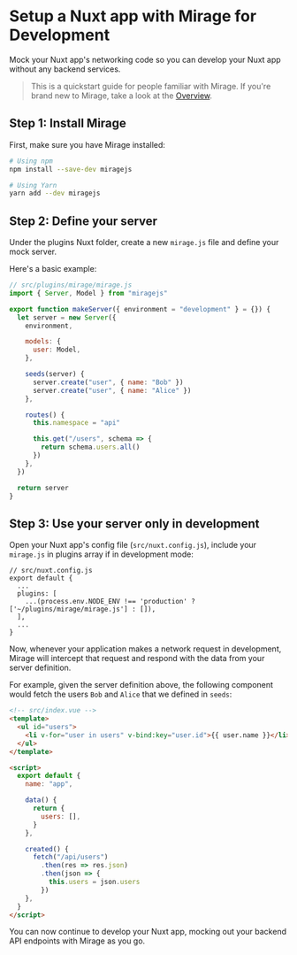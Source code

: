 # Setup a Nuxt app with Mirage for Development

Mock your Nuxt app's networking code so you can develop your Nuxt app without any backend services.

> This is a quickstart guide for people familiar with Mirage. If you're brand new to Mirage, take a look at the [Overview](/docs/getting-started/overview).

## Step 1: Install Mirage

First, make sure you have Mirage installed:

```bash
# Using npm
npm install --save-dev miragejs

# Using Yarn
yarn add --dev miragejs
```

## Step 2: Define your server

Under the plugins Nuxt folder, create a new `mirage.js` file and define your mock server.

Here's a basic example:

```js
// src/plugins/mirage/mirage.js
import { Server, Model } from "miragejs"

export function makeServer({ environment = "development" } = {}) {
  let server = new Server({
    environment,

    models: {
      user: Model,
    },

    seeds(server) {
      server.create("user", { name: "Bob" })
      server.create("user", { name: "Alice" })
    },

    routes() {
      this.namespace = "api"

      this.get("/users", schema => {
        return schema.users.all()
      })
    },
  })

  return server
}
```

## Step 3: Use your server only in development

Open your Nuxt app's config file (`src/nuxt.config.js`), include your `mirage.js` in plugins array if in development mode:

```js{4-6}
// src/nuxt.config.js
export default {
  ...
  plugins: [
    ...(process.env.NODE_ENV !== 'production' ? ['~/plugins/mirage/mirage.js'] : []),
  ],
  ...
}
```

Now, whenever your application makes a network request in development, Mirage will intercept that request and respond with the data from your server definition.

For example, given the server definition above, the following component would fetch the users `Bob` and `Alice` that we defined in `seeds`:

```html
<!-- src/index.vue -->
<template>
  <ul id="users">
    <li v-for="user in users" v-bind:key="user.id">{{ user.name }}</li>
  </ul>
</template>

<script>
  export default {
    name: "app",

    data() {
      return {
        users: [],
      }
    },

    created() {
      fetch("/api/users")
        .then(res => res.json)
        .then(json => {
          this.users = json.users
        })
    },
  }
</script>
```

You can now continue to develop your Nuxt app, mocking out your backend API endpoints with Mirage as you go.
